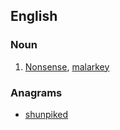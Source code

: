 ==English==

===Noun===
{{en-noun|-}}

# [[nonsense|Nonsense]], [[malarkey]]

===Anagrams===
* [[shunpiked#English|shunpiked]]
